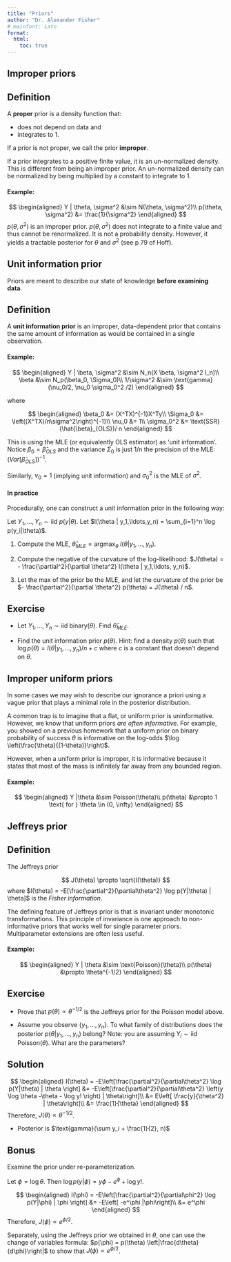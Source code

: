 ```yaml
---
title: "Priors"
author: "Dr. Alexander Fisher"
# mainfont: Lato
format: 
  html:
    toc: true
---
```


## Improper priors

::: callout-note
## Definition
A **proper** prior is a density function that:

- does not depend on data and 
- integrates to 1.  

If a prior is not proper, we call the prior **improper**.

If a prior integrates to a positive finite value, it is an un-normalized density. This is different from being an improper prior. An un-normalized density can be normalized by being multiplied by a constant to integrate to 1. 
:::

#### Example: 

$$
\begin{aligned}
Y | \theta, \sigma^2 &\sim N(\theta, \sigma^2)\\
p(\theta, \sigma^2) &= \frac{1}{\sigma^2}
\end{aligned}
$$
$p(\theta, \sigma^2)$ is an improper prior. $p(\theta, \sigma^2)$ does not integrate to a finite value and thus cannot be renormalized. It is not a probability density. However, it yields a tractable posterior for $\theta$ and $\sigma^2$ (see p 79 of Hoff).

## Unit information prior

Priors are meant to describe our state of knowledge **before examining data**.

::: callout-note
## Definition
A **unit information prior** is an improper, data-dependent prior that contains the same amount of information as would be contained in a single observation.
:::

#### Example: 

$$
\begin{aligned}
Y | \beta, \sigma^2 &\sim N_n(X \beta, \sigma^2 I_n)\\
\beta &\sim N_p(\beta_0, \Sigma_0)\\
1/\sigma^2  &\sim \text{gamma}(\nu_0/2, \nu_0 \sigma_0^2 /2)
\end{aligned}
$$

where 

$$
\begin{aligned}
\beta_0 &= (X^TX)^{-1}X^Ty\\
\Sigma_0 &= \left((X^TX)/n\sigma^2\right)^{-1}\\
\nu_0 &= 1\\
\sigma_0^2 &= \text{SSR}(\hat{\beta}_{OLS})/ n
\end{aligned}
$$

This is using the MLE (or equivalently OLS estimator) as 'unit information'. Notice $\beta_0 = \hat{\beta}_{OLS}$ and the variance $\Sigma_0$ is just 1/n the precision of the MLE: $\left(Var[\hat{\beta}_{OLS}]\right)^{-1}$.

Similarly, $\nu_0 = 1$ (implying unit information) and $\sigma_0^2$ is the MLE of $\sigma^2$.

#### In practice

Procedurally, one can construct a unit information prior in the following way:

Let $Y_1,\ldots,Y_n \sim \text{iid } p(y|\theta)$. Let $l(\theta | y_1,\ldots,y_n) = \sum_{i=1}^n \log p(y_i|\theta)$.

1. Compute the MLE, $\hat{\theta}_{MLE} = \text{argmax}_{\theta}~ l(\theta|y_1,\ldots,y_n)$.

2. Compute the negative of the curvature of the log-likelihood: $J(\theta) = - \frac{\partial^2}{\partial \theta^2} l(\theta | y_1,\ldots, y_n)$.

3. Let the max of the prior be the MLE, and let the curvature of the prior be $- \frac{\partial^2}{\partial \theta^2} p(\theta) = J(\theta) / n$.

::: panel-tabset
## Exercise

- Let $Y_1,\ldots,Y_n \sim \text{iid binary}(\theta)$. Find $\hat{\theta}_{MLE}$.

- Find the unit information prior $p(\theta)$. Hint: find a density $p(\theta)$ such that $\log p(\theta) = l(\theta | y_1,\ldots,y_n)/n + c$ where $c$ is a constant that doesn't depend on $\theta$. 
:::

## Improper uniform priors

In some cases we may wish to describe our ignorance a priori using a vague prior that plays a minimal role in the posterior distribution.

A common trap is to imagine that a flat, or uniform prior is uninformative. However, we know that uniform priors *are often informative*. For example, you showed on a previous homework that a uniform prior on binary probability of success $\theta$ is informative on the log-odds $\log \left(\frac{\theta}{(1-\theta)}\right)$. 

However, when a uniform prior is improper, it is informative because it states that most of the mass is infinitely far away from any bounded region.

#### Example:

$$
\begin{aligned}
Y |\theta &\sim Poisson(\theta)\\
p(\theta) &\propto 1 \text{ for } \theta \in (0, \infty)
\end{aligned}
$$

## Jeffreys prior

::: callout-note
## Definition
The Jeffreys prior 

$$
J(\theta) \propto \sqrt{I(\theta)}
$$
where $I(\theta) = -E[\frac{\partial^2}{\partial\theta^2} \log p(Y|\theta) | \theta]$ is the *Fisher information*.
:::

The defining feature of Jeffreys prior is that is invariant under monotonic transformations. This principle of invariance is one approach to non-informative priors that works well for single parameter priors. Multiparameter extensions are often less useful.



#### Example:

$$
\begin{aligned}
Y | \theta &\sim \text{Poisson}(\theta)\\
p(\theta) &\propto \theta^{-1/2}
\end{aligned}
$$

::: panel-tabset
## Exercise

- Prove that $p(\theta) \propto \theta^{-1/2}$ is the Jeffreys prior for the Poisson model above.

- Assume you observe $\{y_1,\ldots, y_n\}$. To what family of distributions does the posterior $p(\theta|y_1,\ldots,y_n)$ belong? Note: you are assuming $Y_i \sim \text{iid Poisson}(\theta)$. What are the parameters?

## Solution

$$
\begin{aligned}
I(\theta) = -E\left[\frac{\partial^2}{\partial\theta^2} \log p(Y|\theta) | \theta \right] 
&=
-E\left[\frac{\partial^2}{\partial\theta^2} \left(y \log \theta -\theta - \log y! \right) | \theta\right]\\
&= E\left[ \frac{y}{\theta^2} | \theta\right]\\
&= \frac{1}{\theta}
\end{aligned}
$$
Therefore, $J(\theta) \propto \theta^{-1/2}$.

- Posterior is $\text{gamma}(\sum y_i + \frac{1}{2}, n)$

## Bonus

Examine the prior under re-parameterization. 

Let $\phi = \log \theta$. Then $\log p(y | \phi) = y \phi - e^\phi + \log y!$.

$$
\begin{aligned}
I(\phi) = -E\left[\frac{\partial^2}{\partial\phi^2} \log p(Y|\phi) | \phi \right] &= -E\left[ -e^\phi |\phi\right]\\
&= e^\phi
\end{aligned}
$$
Therefore, $J(\phi) \propto e^{\phi/2}$.

Separately, using the Jeffreys prior we obtained in $\theta$, one can use the change of variables formula: $p(\phi) = p(\theta) \left|\frac{d\theta}{d\phi}\right|$ to show that $J(\phi) \propto e^{\phi/2}$.
:::
